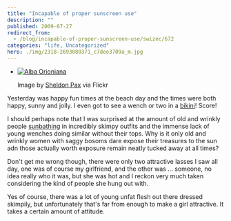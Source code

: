 ```yaml
---
title: "Incapable of proper sunscreen use"
description: ""
published: 2009-07-27
redirect_from:
  - /blog/incapable-of-proper-sunscreen-use/swizec/672
categories: "life, Uncategorized"
hero: ./img/2318-2693080371_c7dee3709a_m.jpg
---
```


- [![Alba Orioniana](./img/2318-2693080371_c7dee3709a_m.jpg)](http://www.flickr.com/photos/51485509@N00/2693080371)

  Image by [Sheldon Pax](http://www.flickr.com/photos/51485509@N00/2693080371) via Flickr

Yesterday was happy fun times at the beach day and the times were both happy, sunny and jolly. I even got to see a wench or two in a [bikini](http://en.wikipedia.org/wiki/Bikini)! Score!

I should perhaps note that I was surprised at the amount of old and wrinkly people [sunbathing](http://en.wikipedia.org/wiki/Sun_tanning) in incredibly skimpy outfits and the immense lack of young wenches doing similar without their tops. Why is it only old and wrinkly women with saggy bosoms dare expose their treasures to the sun adn those actually worth exposure remain neatly tucked away at all times?

Don't get me wrong though, there were only two attractive lasses I saw all day, one was of course my girlfriend, and the other was ... someone, no idea really who it was, but she was hot and I reckon very much taken considering the kind of people she hung out with.

Yes of course, there was a lot of young unfat flesh out there dressed skimpily, but unfortunately that's far from enough to make a girl attractive. It takes a certain amount of attitude.